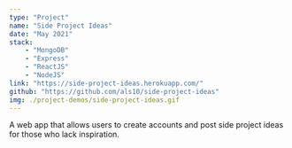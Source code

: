 ```yaml
---
type: "Project"
name: "Side Project Ideas"
date: "May 2021"
stack:
    - "MongoDB"
    - "Express"
    - "ReactJS"
    - "NodeJS"
link: "https://side-project-ideas.herokuapp.com/"
github: "https://github.com/als10/side-project-ideas"
img: ./project-demos/side-project-ideas.gif
---
```

A web app that allows users to create accounts and post side project ideas for those who lack inspiration.
